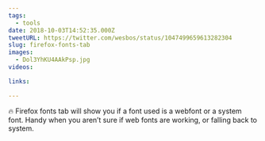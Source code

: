 ```yaml
---
tags:
  - tools
date: 2018-10-03T14:52:35.000Z
tweetURL: https://twitter.com/wesbos/status/1047499659613282304
slug: firefox-fonts-tab
images:
  - Dol3YhKU4AAkPsp.jpg
videos:

links:

---
```

🔥 Firefox fonts tab will show you if a font used is a webfont or a system font. Handy when you aren’t sure if web fonts are working, or falling back to system.

